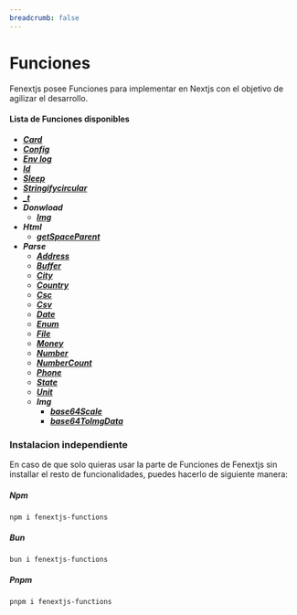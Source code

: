 ```yaml
---
breadcrumb: false
---
```


# Funciones

Fenextjs posee Funciones para implementar en Nextjs con el objetivo de agilizar el desarrollo.

#### **Lista de Funciones disponibles**

- **[_Card_](/functions/card)**
- **[_Config_](/functions/config)**
- **[_Env log_](/functions/env_log)**
- **[_Id_](/functions/id)**
- **[_Sleep_](/functions/sleep)**
- **[_Stringifycircular_](/functions/stringifycircular)**
- **[_\_t_](/functions/t)**
- **_Donwload_**
    - **[_Img_](/functions/donwload/img)**
- **_Html_**
    - **[_getSpaceParent_](/functions/html/getspaceparent)**
- **_Parse_**
    - **[_Address_](/functions/parse/address)**
    - **[_Buffer_](/functions/parse/buffer)**
    - **[_City_](/functions/parse/city)**
    - **[_Country_](/functions/parse/country)**
    - **[_Csc_](/functions/parse/csc)**
    - **[_Csv_](/functions/parse/csv)**
    - **[_Date_](/functions/parse/date)**
    - **[_Enum_](/functions/parse/enum)**
    - **[_File_](/functions/parse/file)**
    - **[_Money_](/functions/parse/money)**
    - **[_Number_](/functions/parse/number)**
    - **[_NumberCount_](/functions/parse/numbercount)**
    - **[_Phone_](/functions/parse/phone)**
    - **[_State_](/functions/parse/state)**
    - **[_Unit_](/functions/parse/unit)**
    - **_Img_**   
        - **[_base64Scale_](/functions/parse/img/base64scale)**
        - **[_base64ToImgData_](/functions/parse/img/base64toimgdata)**

### Instalacion independiente

En caso de que solo quieras usar la parte de Funciones de Fenextjs sin installar el resto de funcionalidades, puedes hacerlo de siguiente manera:

##### Npm

```code copy
npm i fenextjs-functions
```

##### Bun

```code copy
bun i fenextjs-functions
```

##### Pnpm

```code copy
pnpm i fenextjs-functions
```
